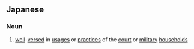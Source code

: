 ==Japanese==
{{ja-kanjitab|有|職|故|実}}

===Noun===
{{ja-noun|ゆうそくこじつ}}
# [[well]]-[[versed]] in [[usage|usages]] or [[practice|practices]] of the [[court]] or [[military]] [[household|households]]